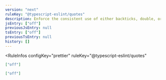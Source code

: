 ```yaml
---
version: "next"
ruleKey: "@typescript-eslint/quotes"
description: Enforce the consistent use of either backticks, double, or single quotes
jsEntry: ["off"]
previousJsEntry: null
tsEntry: ["off"]
previousTsEntry: null
history: []
---
```


<RuleInfos 
  configKey="prettier" 
  ruleKey="@typescript-eslint/quotes" 
>

```json
["off"]
```

```json
["off"]
```

</RuleInfos>
